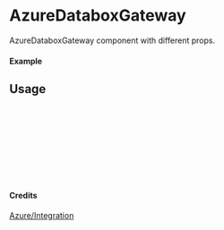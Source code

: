 
<Meta of={AzureDataboxGateway} title="Azure/Integration/AzureDataboxGateway" />

# AzureDataboxGateway

AzureDataboxGateway component with different props.

#### Example

<Canvas of={AzureDataboxGateway.Primary} />

## Usage

```ts
import { AzureDataboxGateway } from "yadl-ui";

const Example = () => {
  return (
      <AzureDataboxGateway />
  );
};

export default Example;
```

#### Credits
[Azure/Integration](https://learn.microsoft.com/en-us/azure/architecture/icons/)
